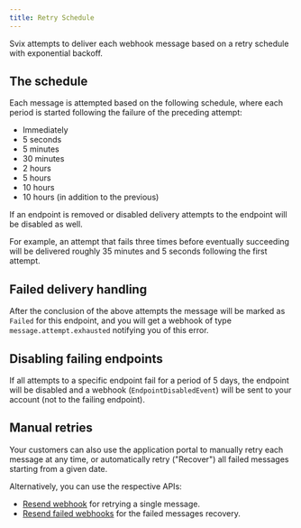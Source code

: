 ```yaml
---
title: Retry Schedule
---
```


Svix attempts to deliver each webhook message based on a retry schedule with exponential backoff.


## The schedule

Each message is attempted based on the following schedule, where each period is started following the failure of the preceding attempt:

- Immediately
- 5 seconds
- 5 minutes
- 30 minutes
- 2 hours
- 5 hours
- 10 hours
- 10 hours (in addition to the previous)

If an endpoint is removed or disabled delivery attempts to the endpoint will be disabled as well.

For example, an attempt that fails three times before eventually succeeding will be delivered roughly 35 minutes and 5 seconds following the first attempt.


## Failed delivery handling

After the conclusion of the above attempts the message will be marked as `Failed` for this endpoint, and you will get a webhook of type `message.attempt.exhausted` notifying you of this error.


## Disabling failing endpoints

If all attempts to a specific endpoint fail for a period of 5 days, the endpoint will be disabled and a webhook (`EndpointDisabledEvent`) will be sent to your account (not to the failing endpoint).


## Manual retries

Your customers can also use the application portal to manually retry each message at any time, or automatically retry ("Recover") all failed messages starting from a given date.

Alternatively, you can use the respective APIs:
- [Resend webhook](https://api.svix.com/docs#operation/resend_webhook_api_v1_app__app_id__msg__msg_id__endpoint__endpoint_id__resend__post) for retrying a single message.
- [Resend failed webhooks](https://api.svix.com/docs#operation/recover_failed_webhooks_api_v1_app__app_id__endpoint__endpoint_id__recover__post) for the failed messages recovery.
